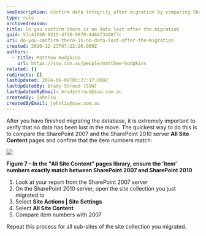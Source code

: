 ```yaml
---
seoDescription: Confirm data integrity after migration by comparing SharePoint 2007 and SharePoint 2010 site contents to ensure item numbers match.
type: rule
archivedreason:
title: Do you confirm there is no data lost after the migration
guid: 53c410b0-8215-4f20-9870-4484f3408f7c
uri: do-you-confirm-there-is-no-data-lost-after-the-migration
created: 2010-12-23T07:22:26.000Z
authors:
  - title: Matthew Hodgkins
    url: https://ssw.com.au/people/matthew-hodgkins
related: []
redirects: []
lastUpdated: 2024-06-08T03:27:17.000Z
lastUpdatedBy: Brady Stroud [SSW]
lastUpdatedByEmail: bradystroud@ssw.com.au
createdBy: johnliu
createdByEmail: johnliu@ssw.com.au
---
```


After you have finished migrating the database, it is extremely important to verify that no data has been lost in the move. The quickest way to do this is to compare the SharePoint 2007 and the SharePoint 2010 server **All Site Content** pages and confirm that the item numbers match:

![](AllSiteContentCount.png)

**Figure 7 – In the "All Site Content" pages library, ensure the ‘item’ numbers exactly match between SharePoint 2007 and SharePoint 2010**

1. Look at your report from the SharePoint 2007 server
2. On the SharePoint 2010 server, open the site collection you just migrated to
3. Select **Site Actions | Site Settings**
4. Select **All Site Content**
5. Compare item numbers with 2007

Repeat this process for all sub-sites of the site collection you migrated.

